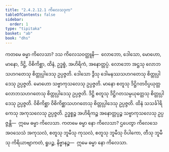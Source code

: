 ```yaml
---
title: "2.4.2.12.1 ကိလေသဒုက"
tableOfContents: false
sidebar:
  order: 1
type: "tipitaka"
basket: "ab"
book: "dhs"
---
```



<DynamicBreadcrumb />

<Division number="1565" book="dhs">

<Paragraph number="2276" book="dhs">
ကတမေ ဓမ္မာ ကိလေသာ? ဒသ ကိလေသဝတ္ထူနိ—  လောဘော, ဒေါသော, မောဟော, မာနော, ဒိဋ္ဌိ, ဝိစိကိစ္ဆာ, ထိနံ, ဥဒ္ဓစ္စံ, အဟိရိကံ, အနောတ္တပ္ပံ. လောဘော အဋ္ဌသု လောဘသဟဂတေသု စိတ္တုပ္ပါဒေသု ဥပ္ပဇ္ဇတိ. ဒေါသော ဒွီသု ဒေါမနဿသဟဂတေသု စိတ္တုပ္ပါဒေသု ဥပ္ပဇ္ဇတိ. မောဟော သဗ္ဗာကုသလေသု ဥပ္ပဇ္ဇတိ. မာနော စတူသု ဒိဋ္ဌိဂတဝိပ္ပယုတ္တလောဘသဟဂတေသု စိတ္တုပ္ပါဒေသု ဥပ္ပဇ္ဇတိ. ဒိဋ္ဌိ စတူသု ဒိဋ္ဌိဂတသမ္ပယုတ္တေသု စိတ္တုပ္ပါဒေသု ဥပ္ပဇ္ဇတိ. ဝိစိကိစ္ဆာ ဝိစိကိစ္ဆာသဟဂတေသု စိတ္တုပ္ပါဒေသု ဥပ္ပဇ္ဇတိ. ထိနံ သသင်္ခါရိကေသု အကုသလေသု ဥပ္ပဇ္ဇတိ. ဥဒ္ဓစ္စဉ္စ အဟိရိကဉ္စ အနောတ္တပ္ပဉ္စ သဗ္ဗာကုသလေသု ဥပ္ပဇ္ဇန္တိ—  ဣမေ ဓမ္မာ ကိလေသာ.
</Paragraph>

</Division>
<Division number="1566" book="dhs">

<Paragraph number="2277" book="dhs">
ကတမေ ဓမ္မာ နော ကိလေသာ? ဌပေတွာ ကိလေသေ အဝသေသံ အကုသလံ, စတူသု ဘူမီသု ကုသလံ, စတူသု ဘူမီသု ဝိပါကော, တီသု ဘူမီသု ကိရိယာဗျာကတံ, ရူပဉ္စ, နိဗ္ဗာနဉ္စ—  ဣမေ ဓမ္မာ နော ကိလေသာ.
</Paragraph>
</Division>